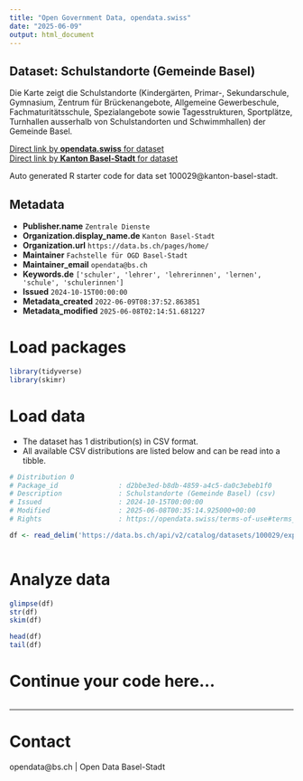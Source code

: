 ```yaml
---
title: "Open Government Data, opendata.swiss"
date: "2025-06-09"
output: html_document
---
```


## Dataset: Schulstandorte (Gemeinde Basel)

Die Karte zeigt die Schulstandorte (Kindergärten, Primar-, Sekundarschule, Gymnasium, Zentrum für Brückenangebote, Allgemeine Gewerbeschule, Fachmaturitätsschule, Spezialangebote sowie Tagesstrukturen, Sportplätze, Turnhallen ausserhalb von Schulstandorten und Schwimmhallen) der Gemeinde Basel.

[Direct link by **opendata.swiss** for dataset](https://opendata.swiss/de/dataset/schulstandorte-gemeinde-basel)<br>
[Direct link by **Kanton Basel-Stadt** for dataset](https://data.bs.ch/explore/dataset/100029/)

Auto generated R starter code for data set 100029@kanton-basel-stadt.

## Metadata

- **Publisher.name** `Zentrale Dienste`
- **Organization.display_name.de** `Kanton Basel-Stadt`
- **Organization.url** `https://data.bs.ch/pages/home/`
- **Maintainer** `Fachstelle für OGD Basel-Stadt`
- **Maintainer_email** `opendata@bs.ch`
- **Keywords.de** `['schuler', 'lehrer', 'lehrerinnen', 'lernen', 'schule', 'schulerinnen']`
- **Issued** `2024-10-15T00:00:00`
- **Metadata_created** `2022-06-09T08:37:52.863851`
- **Metadata_modified** `2025-06-08T02:14:51.681227`


# Load packages

```r

library(tidyverse)
library(skimr)

```

# Load data

-   The dataset has 1 distribution(s) in CSV format.
-   All available CSV distributions are listed below and can be read into a tibble.

```r

# Distribution 0
# Package_id               : d2bbe3ed-b8db-4859-a4c5-da0c3ebeb1f0
# Description              : Schulstandorte (Gemeinde Basel) (csv)
# Issued                   : 2024-10-15T00:00:00
# Modified                 : 2025-06-08T00:35:14.925000+00:00
# Rights                   : https://opendata.swiss/terms-of-use#terms_by

df <- read_delim('https://data.bs.ch/api/v2/catalog/datasets/100029/exports/csv?use_labels=true')



```

# Analyze data

```r

glimpse(df)
str(df)
skim(df)

head(df)
tail(df)

```

# Continue your code here...

```r

```

------------------------------------------------------------------------

# Contact

opendata@bs.ch | Open Data Basel-Stadt
